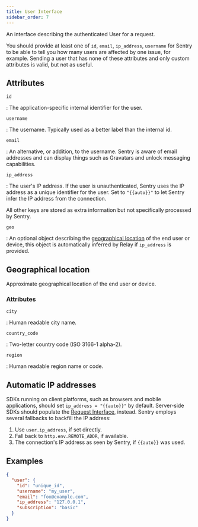 ```yaml
---
title: User Interface
sidebar_order: 7
---
```


An interface describing the authenticated User for a request.

You should provide at least one of `id`, `email`, `ip_address`,
`username` for Sentry to be able to tell you how many users are
affected by one issue, for example. Sending a user that has none
of these attributes and only custom attributes is valid, but not as useful.

## Attributes

`id`

: The application-specific internal identifier for the user.

`username`

: The username. Typically used as a better label than the internal id.

`email`

: An alternative, or addition, to the username. Sentry is aware of email addresses and can display things such as Gravatars and unlock messaging capabilities.

`ip_address`

: The user's IP address. If the user is unauthenticated, Sentry uses the IP address as a unique identifier for the user. Set to `"{{auto}}"` to let Sentry infer the IP address from the connection.

All other keys are stored as extra information but not specifically processed by
Sentry.

`geo`

: An optional object describing the [geographical location](#geographical-location) of the end user or device, this object is automatically inferred by Relay if `ip_address` is provided.

## Geographical location

Approximate geographical location of the end user or device.

### Attributes

`city`

: Human readable city name.

`country_code`

: Two-letter country code (ISO 3166-1 alpha-2).

`region`

: Human readable region name or code.

## Automatic IP addresses

SDKs running on client platforms, such as browsers and mobile applications,
should set `ip_address = "{{auto}}"` by default. Server-side SDKs should
populate the [Request Interface](/sdk/protocol/event-payloads/request/), instead. Sentry
employs several fallbacks to backfill the IP address:

1. Use `user.ip_address`, if set directly.
2. Fall back to `http.env.REMOTE_ADDR`, if available.
3. The connection's IP address as seen by Sentry, if `{{auto}}` was used.

## Examples

```json
{
  "user": {
    "id": "unique_id",
    "username": "my_user",
    "email": "foo@example.com",
    "ip_address": "127.0.0.1",
    "subscription": "basic"
  }
}
```
